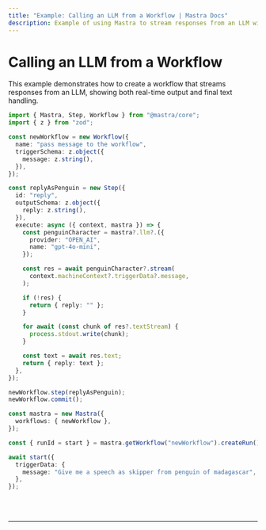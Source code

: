 ```yaml
---
title: "Example: Calling an LLM from a Workflow | Mastra Docs"
description: Example of using Mastra to stream responses from an LLM within a workflow.
---
```



# Calling an LLM from a Workflow

This example demonstrates how to create a workflow that streams responses from an LLM, showing both real-time output and final text handling.

```ts showLineNumbers copy
import { Mastra, Step, Workflow } from "@mastra/core";
import { z } from "zod";

const newWorkflow = new Workflow({
  name: "pass message to the workflow",
  triggerSchema: z.object({
    message: z.string(),
  }),
});

const replyAsPenguin = new Step({
  id: "reply",
  outputSchema: z.object({
    reply: z.string(),
  }),
  execute: async ({ context, mastra }) => {
    const penguinCharacter = mastra?.llm?.({
      provider: "OPEN_AI",
      name: "gpt-4o-mini",
    });

    const res = await penguinCharacter?.stream(
      context.machineContext?.triggerData?.message,
    );

    if (!res) {
      return { reply: "" };
    }

    for await (const chunk of res?.textStream) {
      process.stdout.write(chunk);
    }

    const text = await res.text;
    return { reply: text };
  },
});

newWorkflow.step(replyAsPenguin);
newWorkflow.commit();

const mastra = new Mastra({
  workflows: { newWorkflow },
});

const { runId = start } = mastra.getWorkflow("newWorkflow").createRun();

await start({
  triggerData: {
    message: "Give me a speech as skipper from penguin of madagascar",
  },
});
```

<br />
<br />
<hr className="dark:border-[#404040] border-gray-300" />
<br />
<br />
<GithubLink
  link={
    "https://github.com/mastra-ai/mastra/blob/main/examples/basics/workflows/calling-llm-from-workflow"
  }
/>
